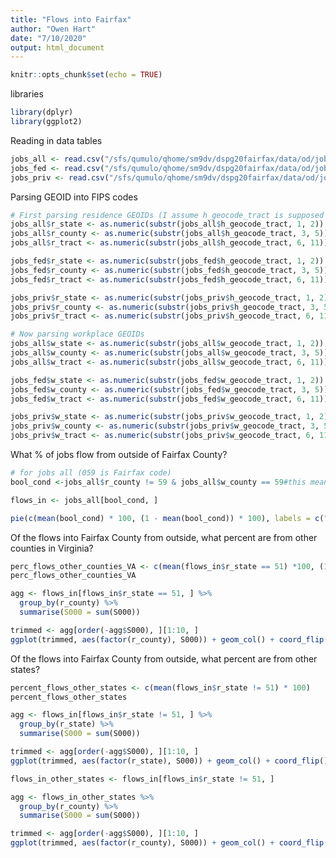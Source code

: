 ```yaml
---
title: "Flows into Fairfax"
author: "Owen Hart"
date: "7/10/2020"
output: html_document
---
```


```r
knitr::opts_chunk$set(echo = TRUE)
```

libraries
```r
library(dplyr)
library(ggplot2)
```


Reading in data tables
```r
jobs_all <- read.csv("/sfs/qumulo/qhome/sm9dv/dspg20fairfax/data/od/jobsall.csv")
jobs_fed <- read.csv("/sfs/qumulo/qhome/sm9dv/dspg20fairfax/data/od/jobs_federal.csv")
jobs_priv <- read.csv("/sfs/qumulo/qhome/sm9dv/dspg20fairfax/data/od/jobs_priv.csv")
```


Parsing GEOID into FIPS codes
```r
# First parsing residence GEOIDs (I assume h_geocode_tract is supposed to be r_geocode_tract)
jobs_all$r_state <- as.numeric(substr(jobs_all$h_geocode_tract, 1, 2))
jobs_all$r_county <- as.numeric(substr(jobs_all$h_geocode_tract, 3, 5)) #gets rid of leading 0
jobs_all$r_tract <- as.numeric(substr(jobs_all$h_geocode_tract, 6, 11))

jobs_fed$r_state <- as.numeric(substr(jobs_fed$h_geocode_tract, 1, 2))
jobs_fed$r_county <- as.numeric(substr(jobs_fed$h_geocode_tract, 3, 5)) #gets rid of leading 0
jobs_fed$r_tract <- as.numeric(substr(jobs_fed$h_geocode_tract, 6, 11))

jobs_priv$r_state <- as.numeric(substr(jobs_priv$h_geocode_tract, 1, 2))
jobs_priv$r_county <- as.numeric(substr(jobs_priv$h_geocode_tract, 3, 5)) #gets rid of leading 0
jobs_priv$r_tract <- as.numeric(substr(jobs_priv$h_geocode_tract, 6, 11))

# Now parsing workplace GEOIDs
jobs_all$w_state <- as.numeric(substr(jobs_all$w_geocode_tract, 1, 2))
jobs_all$w_county <- as.numeric(substr(jobs_all$w_geocode_tract, 3, 5)) #gets rid of leading 0
jobs_all$w_tract <- as.numeric(substr(jobs_all$w_geocode_tract, 6, 11))

jobs_fed$w_state <- as.numeric(substr(jobs_fed$w_geocode_tract, 1, 2))
jobs_fed$w_county <- as.numeric(substr(jobs_fed$w_geocode_tract, 3, 5)) #gets rid of leading 0
jobs_fed$w_tract <- as.numeric(substr(jobs_fed$w_geocode_tract, 6, 11))

jobs_priv$w_state <- as.numeric(substr(jobs_priv$w_geocode_tract, 1, 2))
jobs_priv$w_county <- as.numeric(substr(jobs_priv$w_geocode_tract, 3, 5)) #gets rid of leading 0
jobs_priv$w_tract <- as.numeric(substr(jobs_priv$w_geocode_tract, 6, 11))

```

What % of jobs flow from outside of Fairfax County?
```r
# for jobs all (059 is Fairfax code)
bool_cond <-jobs_all$r_county != 59 & jobs_all$w_county == 59#this means all jobs where residence is outside of                                                             # Fairfax but workplace is in Fairfax

flows_in <- jobs_all[bool_cond, ]

pie(c(mean(bool_cond) * 100, (1 - mean(bool_cond)) * 100), labels = c("% Jobs in Fairfax flowing from outside", "% Jobs in Fairfax flowing from within"))
```

Of the flows into Fairfax County from outside, what percent are from other counties in Virginia?
```r
perc_flows_other_counties_VA <- c(mean(flows_in$r_state == 51) *100, (1 - mean(flows_in$r_state == 51)) *100)
perc_flows_other_counties_VA

agg <- flows_in[flows_in$r_state == 51, ] %>%
  group_by(r_county) %>%
  summarise(S000 = sum(S000))

trimmed <- agg[order(-agg$S000), ][1:10, ]
ggplot(trimmed, aes(factor(r_county), S000)) + geom_col() + coord_flip()
```


Of the flows into Fairfax County from outside, what percent are from other states?
```r
percent_flows_other_states <- c(mean(flows_in$r_state != 51) * 100)
percent_flows_other_states

agg <- flows_in[flows_in$r_state != 51, ] %>%
  group_by(r_state) %>%
  summarise(S000 = sum(S000))

trimmed <- agg[order(-agg$S000), ][1:10, ]
ggplot(trimmed, aes(factor(r_state), S000)) + geom_col() + coord_flip()

flows_in_other_states <- flows_in[flows_in$r_state != 51, ]

agg <- flows_in_other_states %>%
  group_by(r_county) %>%
  summarise(S000 = sum(S000))

trimmed <- agg[order(-agg$S000), ][1:10, ]
ggplot(trimmed, aes(factor(r_county), S000)) + geom_col() + coord_flip()
```
